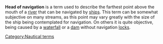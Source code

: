 '''Head of navigation''' is a term used to describe the farthest point above the mouth of a [[river]] that can be navigated by [[ship]]s. This term can be somewhat subjective on many streams, as this point may vary greatly with the size of the ship being contemplated for navigation.  On others it is quite objective, being caused by a [[waterfall]] or a [[dam]] without navigation [[Canal lock|locks]].

{{Water-stub}}

[[Category:Nautical terms]]